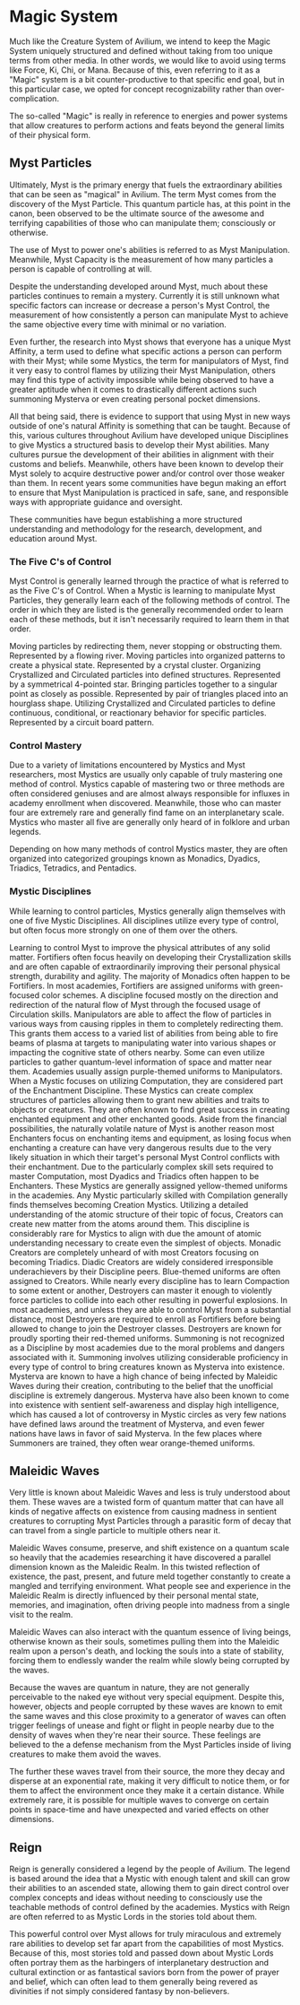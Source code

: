 
# Magic System

Much like the Creature System of Avilium, we intend to keep the Magic System uniquely structured and defined without taking from too unique terms from other media. In other words, we would like to avoid using terms like Force, Ki, Chi, or Mana. Because of this, even referring to it as a "Magic" system is a bit counter-productive to that specific end goal, but in this particular case, we opted for concept recognizability rather than over-complication. 

The so-called "Magic" is really in reference to energies and power systems that allow creatures to perform actions and feats beyond the general limits of their physical form.

## Myst Particles
Ultimately, Myst is the primary energy that fuels the extraordinary abilities that can be seen as "magical" in Avilium. The term Myst comes from the discovery of the Myst Particle. This quantum particle has, at this point in the canon, been observed to be the ultimate source of the awesome and terrifying capabilities of those who can manipulate them; consciously or otherwise. 

The use of Myst to power one's abilities is referred to as Myst Manipulation. Meanwhile, Myst Capacity is the measurement of how many particles a person is capable of controlling at will. 

Despite the understanding developed around Myst, much about these particles continues to remain a mystery. Currently it is still unknown what specific factors can increase or decrease a person's Myst Control, the measurement of how consistently a person can manipulate Myst to achieve the same objective every time with minimal or no variation. 

Even further, the research into Myst shows that everyone has a unique Myst Affinity, a term used to define what specific actions a person can perform with their Myst; while some Mystics, the term for manipulators of Myst, find it very easy to control flames by utilizing their Myst Manipulation, others may find this type of activity impossible while being observed to have a greater aptitude when it comes to drastically different actions such summoning Mysterva or even creating personal pocket dimensions.

All that being said, there is evidence to support that using Myst in new ways outside of one's natural Affinity is something that can be taught. Because of this, various cultures throughout Avilium have developed unique Disciplines to give Mystics a structured basis to develop their Myst abilities. Many cultures pursue the development of their abilities in alignment with their customs and beliefs. Meanwhile, others have been known to develop their Myst solely to acquire destructive power and/or control over those weaker than them. In recent years some communities have begun making an effort to ensure that Myst Manipulation is practiced in safe, sane, and responsible ways with appropriate guidance and oversight.

These communities have begun establishing a more structured understanding and methodology for the research, development, and education around Myst.

### The Five C's of Control
Myst Control is generally learned through the practice of what is referred to as the Five C's of Control. When a Mystic is learning to manipulate Myst Particles, they generally learn each of the following methods of control. The order in which they are listed is the generally recommended order to learn each of these methods, but it isn't necessarily required to learn them in that order.

<Tabs>
  <TabItem value="circulation" label="Circulation" default>Moving particles by redirecting them, never stopping or obstructing them. Represented by a flowing river.</TabItem>
  <TabItem value="crystallization" label="Crystallization">Moving particles into organized patterns to create a physical state. Represented by a crystal cluster.</TabItem>
  <TabItem value="compilation" label="Compilation">Organizing Crystallized and Circulated particles into defined structures. Represented by a symmetrical 4-pointed star.</TabItem>
  <TabItem value="compaction" label="Compaction">Bringing particles together to a singular point as closely as possible. Represented by pair of triangles placed into an hourglass shape.</TabItem>
  <TabItem value="computation" label="Computation">Utilizing Crystallized and Circulated particles to define continuous, conditional, or reactionary behavior for specific particles. Represented by a circuit board pattern.</TabItem>
</Tabs>

### Control Mastery

Due to a variety of limitations encountered by Mystics and Myst researchers, most Mystics are usually only capable of truly mastering one method of control. Mystics capable of mastering two or three methods are often considered geniuses and are almost always responsible for influxes in academy enrollment when discovered. Meanwhile, those who can master four are extremely rare and generally find fame on an interplanetary scale. Mystics who master all five are generally only heard of in folklore and urban legends.

Depending on how many methods of control Mystics master, they are often organized into categorized groupings known as Monadics, Dyadics, Triadics, Tetradics, and Pentadics.

### Mystic Disciplines

While learning to control particles, Mystics generally align themselves with one of five Mystic Disciplines. All disciplines utilize every type of control, but often focus more strongly on one of them over the others. 

<Tabs>
  <TabItem value="fortification" label="Fortification" default>
Learning to control Myst to improve the physical attributes of any solid matter. Fortifiers often focus heavily on developing their Crystallization skills and are often capable of extraordinarily improving their personal physical strength, durability and agility. The majority of Monadics often happen to be Fortifiers. In most academies, Fortifiers are assigned uniforms with green-focused color schemes. 
  </TabItem>
  <TabItem value="manipulation" label="Manipulation">
A discipline focused mostly on the direction and redirection of the natural flow of Myst through the focused usage of Circulation skills. Manipulators are able to affect the flow of particles in various ways from causing ripples in them to completely redirecting them. This grants them access to a varied list of abilities from being able to fire beams of plasma at targets to manipulating water into various shapes or impacting the cognitive state of others nearby. Some can even utilize particles to gather quantum-level information of space and matter near them. Academies usually assign purple-themed uniforms to Manipulators.
  </TabItem>
  <TabItem value="enchantment" label="Enchantment">
When a Mystic focuses on utilizing Computation, they are considered part of the Enchantment Discipline. These Mystics can create complex structures of particles allowing them to grant new abilities and traits to objects or creatures. They are often known to find great success in creating enchanted equipment and other enchanted goods. Aside from the financial possibilities, the naturally volatile nature of Myst is another reason most Enchanters focus on enchanting items and equipment, as losing focus when enchanting a creature can have very dangerous results due to the very likely situation in which their target's personal Myst Control conflicts with their enchantment. Due to the particularly complex skill sets required to master Computation, most Dyadics and Triadics often happen to be Enchanters. These Mystics are generally assigned yellow-themed uniforms in the academies.
  </TabItem>
  <TabItem value="creation" label="Creation">
Any Mystic particularly skilled with Compilation generally finds themselves becoming Creation Mystics. Utilizing a detailed understanding of the atomic structure of their topic of focus, Creators can create new matter from the atoms around them. This discipline is considerably rare for Mystics to align with due the amount of atomic understanding necessary to create even the simplest of objects. Monadic Creators are completely unheard of with most Creators focusing on becoming Triadics. Diadic Creators are widely considered irresponsible underachievers by their Discipline peers. Blue-themed uniforms are often assigned to Creators.
  </TabItem>
  <TabItem value="destruction" label="Destruction">
While nearly every discipline has to learn Compaction to some extent or another, Destroyers can master it enough to violently force particles to collide into each other resulting in powerful explosions. In most academies, and unless they are able to control Myst from a substantial distance, most Destroyers are required to enroll as Fortifiers before being allowed to change to join the Destroyer classes. Destroyers are known for proudly sporting their red-themed uniforms.
  </TabItem>
  <TabItem value="summoning" label="Summoning">
Summoning is not recognized as a Discipline by most academies due to the moral problems and dangers associated with it. Summoning involves utilizing considerable proficiency in every type of control to bring creatures known as Mysterva into existence. Mysterva are known to have a high chance of being infected by Maleidic Waves during their creation, contributing to the belief that the unofficial discipline is extremely dangerous. Mysterva have also been known to come into existence with sentient self-awareness and display high intelligence, which has caused a lot of controversy in Mystic circles as very few nations have defined laws around the treatment of Mysterva, and even fewer nations have laws in favor of said Mysterva. In the few places where Summoners are trained, they often wear orange-themed uniforms.
  </TabItem>
</Tabs>

## Maleidic Waves

Very little is known about Maleidic Waves and less is truly understood about them. These waves are a twisted form of quantum matter that can have all kinds of negative affects on existence from causing madness in sentient creatures to corrupting Myst Particles through a parasitic form of decay that can travel from a single particle to multiple others near it.

Maleidic Waves consume, preserve, and shift existence on a quantum scale so heavily that the academies researching it have discovered a parallel dimension known as the Maleidic Realm. In this twisted reflection of existence, the past, present, and future meld together constantly to create a mangled and terrifying environment. What people see and experience in the Maleidic Realm is directly influenced by their personal mental state, memories, and imagination, often driving people into madness from a single visit to the realm.

Maleidic Waves can also interact with the quantum essence of living beings, otherwise known as their souls, sometimes pulling them into the Maleidic realm upon a person's death, and locking the souls into a state of stability, forcing them to endlessly wander the realm while slowly being corrupted by the waves.

Because the waves are quantum in nature, they are not generally perceivable to the naked eye without very special equipment. Despite this, however, objects and people corrupted by these waves are known to emit the same waves and this close proximity to a generator of waves can often trigger feelings of unease and fight or flight in people nearby due to the density of waves when they're near their source. These feelings are believed to the a defense mechanism from the Myst Particles inside of living creatures to make them avoid the waves.

The further these waves travel from their source, the more they decay and disperse at an exponential rate, making it very difficult to notice them, or for them to affect the environment once they make it a certain distance. While extremely rare, it is possible for multiple waves to converge on certain points in space-time and have unexpected and varied effects on other dimensions.

## Reign

Reign is generally considered a legend by the people of Avilium. The legend is based around the idea that a Mystic with enough talent and skill can grow their abilities to an ascended state, allowing them to gain direct control over complex concepts and ideas without needing to consciously use the teachable methods of control defined by the academies. Mystics with Reign are often referred to as Mystic Lords in the stories told about them.

This powerful control over Myst allows for truly miraculous and extremely rare abilities to develop set far apart from the capabilities of most Mystics. Because of this, most stories told and passed down about Mystic Lords often portray them as the harbingers of interplanetary destruction and cultural extinction or as fantastical saviors born from the power of prayer and belief, which can often lead to them generally being revered as divinities if not simply considered fantasy by non-believers.